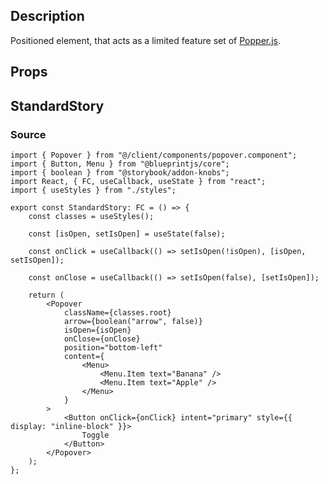 
<Meta title="general/popover" component={Popover} />

## Description
Positioned element, that acts as a limited feature set of [Popper.js](https://popper.js.org/).

## Props
<Props of={Popover} />

## StandardStory
<Preview>
	<Story name="standard">
		<StandardStory />
	</Story>
</Preview>

### Source
```tsx
import { Popover } from "@/client/components/popover.component";
import { Button, Menu } from "@blueprintjs/core";
import { boolean } from "@storybook/addon-knobs";
import React, { FC, useCallback, useState } from "react";
import { useStyles } from "./styles";

export const StandardStory: FC = () => {
	const classes = useStyles();

	const [isOpen, setIsOpen] = useState(false);

	const onClick = useCallback(() => setIsOpen(!isOpen), [isOpen, setIsOpen]);

	const onClose = useCallback(() => setIsOpen(false), [setIsOpen]);

	return (
		<Popover
			className={classes.root}
			arrow={boolean("arrow", false)}
			isOpen={isOpen}
			onClose={onClose}
			position="bottom-left"
			content={
				<Menu>
					<Menu.Item text="Banana" />
					<Menu.Item text="Apple" />
				</Menu>
			}
		>
			<Button onClick={onClick} intent="primary" style={{ display: "inline-block" }}>
				Toggle
			</Button>
		</Popover>
	);
};
```
